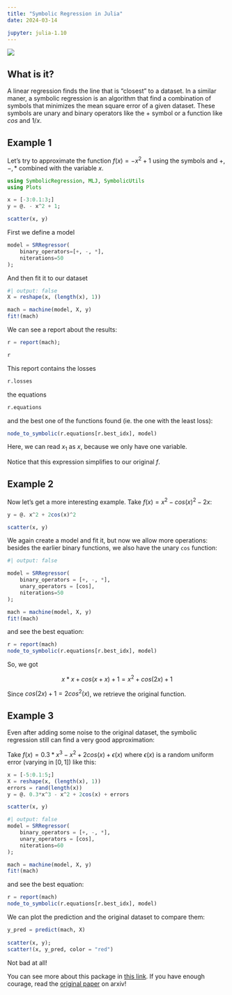 ```yaml
---
title: "Symbolic Regression in Julia"
date: 2024-03-14

jupyter: julia-1.10
---
```


![](cover.png)


## What is it?

A linear regression finds the line that is "closest" to a dataset. In a similar maner, a symbolic regression is an algorithm that find a combination of symbols that minimizes the mean square error of a given dataset. These symbols are unary and binary operators like the + symbol or a function like $cos$ and $1/x$.

## Example 1

Let's try to approximate the function $f(x) = - x^2 + 1$ using the symbols and $+, -, *$ combined with the variable $x$. 

```julia
using SymbolicRegression, MLJ, SymbolicUtils
using Plots

x = [-3:0.1:3;]
y = @. - x^2 + 1;

scatter(x, y)
```

First we define a model

```julia
model = SRRegressor(
    binary_operators=[+, -, *],    
    niterations=50
);
```

And then fit it to our dataset

```julia
#| output: false
X = reshape(x, (length(x), 1))

mach = machine(model, X, y)
fit!(mach)
```

We can see a report about the results:

```julia
r = report(mach);

r
```

This report contains the losses

```julia
r.losses
```

the equations

```julia
r.equations
```

and the best one of the functions found (ie. the one with the least loss):

```julia
node_to_symbolic(r.equations[r.best_idx], model)
```

Here, we can read $x_1$ as $x$, because we only have one variable.

Notice that this expression simplifies to our original $f$.

## Example 2

Now let's get a more interesting example. Take $f(x) = x^2 - cos(x)^2 - 2x$:

```julia
y = @. x^2 + 2cos(x)^2 

scatter(x, y)
```

We again create a model and fit it, but now we allow more operations: besides the earlier binary functions, we also have the unary `cos` function:

```julia
#| output: false

model = SRRegressor(
    binary_operators = [+, -, *],    
    unary_operators = [cos],
    niterations=50
);

mach = machine(model, X, y)
fit!(mach)
```

and see the best equation:

```julia
r = report(mach)
node_to_symbolic(r.equations[r.best_idx], model)
```

So, we got

$$
x * x + cos(x + x) + 1 = x^2 + cos(2x) + 1
$$

Since $cos(2x) + 1 = 2cos^2(x)$, we retrieve the original function.

## Example 3

Even after adding some noise to the original dataset, the symbolic regression still can find a very good approximation:

Take $f(x) = 0.3 * x^3 - x^2 + 2cos(x) + \epsilon(x)$ where $\epsilon(x)$ is a random uniform error (varying in $[0, 1]$) like this:

```julia
x = [-5:0.1:5;]
X = reshape(x, (length(x), 1))
errors = rand(length(x))
y = @. 0.3*x^3 - x^2 + 2cos(x) + errors

scatter(x, y)
```

```julia
#| output: false
model = SRRegressor(
    binary_operators = [+, -, *],    
    unary_operators = [cos],
    niterations=60
);

mach = machine(model, X, y)
fit!(mach)
```

and see the best equation:

```julia
r = report(mach)
node_to_symbolic(r.equations[r.best_idx], model)
```

We can plot the prediction and the original dataset to compare them:

```julia
y_pred = predict(mach, X)
 
scatter(x, y);
scatter!(x, y_pred, color = "red")
```

Not bad at all!

You can see more about this package in [this link](https://astroautomata.com/SymbolicRegression.jl/dev/examples/). If you have enough courage, read the [original paper](https://arxiv.org/abs/2305.01582) on arxiv!